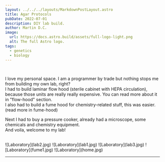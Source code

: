 ```yaml
---
layout: ../../../layouts/MarkdownPostLayout.astro
title: Agar Protocols
pubDate: 2022-07-01
description: DIY lab build.
author: Martin D.C.
image:
  url: https://docs.astro.build/assets/full-logo-light.png
  alt: The full Astro logo.
tags:
  - genetics
  - biology
---
```

<br/>

I love my personal space. I am a programmer by trade but nothing stops me from building my own lab, right?
<br/>
I had to build laminar flow hood (sterile cabinet with HEPA circulation), because those units are really really expensive. You can read more about it in "flow-hood" section.
<br/>
I also had to build a fume hood for chemistry-related stuff, this was easier. (read more in fume-hood)
<br/>

Next I had to buy a pressure cooker, already had a microscope, some chemicals and chemistry equipment.
<br/>
And voila, welcome to my lab!

<br/>
![Laboratory](lab2.jpg)
![Laboratory](lab1.jpg)
![Laboratory](lab3.jpg)
![Laboratory](fume1.jpg)
![Laboratory](home.jpg)
<br/>

---



